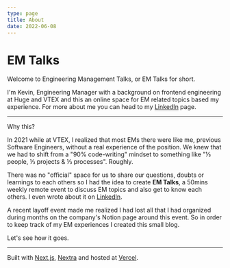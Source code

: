 ```yaml
---
type: page
title: About
date: 2022-06-08
---
```


# EM Talks

Welcome to Engineering Management Talks, or EM Talks for short.

I'm Kevin, Engineering Manager with a background on frontend engineering at Huge and VTEX and this an online space for EM related topics based my experience. For more about me you can head to my [LinkedIn](https://www.linkedin.com/in/kevinchevallier/) page.

---

Why this?

In 2021 while at VTEX, I realized that most EMs there were like me, previous Software Engineers, without a real experience of the position. We knew that we had to shift from a "90% code-writing" mindset to something like "⅓ people, ⅓ projects & ⅓ processes". Roughly.

There was no "official" space for us to share our questions, doubts or learnings to each others so I had the idea to create **EM Talks**, a 50mins weekly remote event to discuss EM topics and also get to know each others. I even wrote about it on [LinkedIn](https://www.linkedin.com/posts/kevinchevallier_hey-folks-today-i-am-writing-a-small-post-activity-6871123181105680385-LWb3?utm_source=linkedin_share&utm_medium=member_desktop_web).

A recent layoff event made me realized I had lost all that I had organized during months on the company's Notion page around this event. So in order to keep track of my EM experiences I created this small blog.

Let's see how it goes.

---

Built with [Next.js](https://nextjs.org/), [Nextra](https://nextra.vercel.app/) and hosted at [Vercel](https://vercel.com/).
